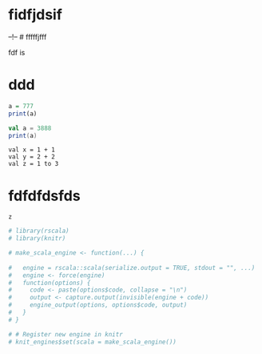 # fidfjdsif

--!--
<blink>
# fffffjfff

fdf is

# ddd
</blink>
```r
a = 777
print(a)
```



```scala
val a = 3888
print(a)
```



```scalar2
val x = 1 + 1
val y = 2 + 2
val z = 1 to 3
```

# fdfdfdsfds
```scalar2
z
```

```r

# library(rscala)
# library(knitr)

# make_scala_engine <- function(...) {
  
#   engine = rscala::scala(serialize.output = TRUE, stdout = "", ...)
#   engine <- force(engine)
#   function(options) {
#     code <- paste(options$code, collapse = "\n")
#     output <- capture.output(invisible(engine + code))
#     engine_output(options, options$code, output)
#   }
# }

# # Register new engine in knitr
# knit_engines$set(scala = make_scala_engine())
```